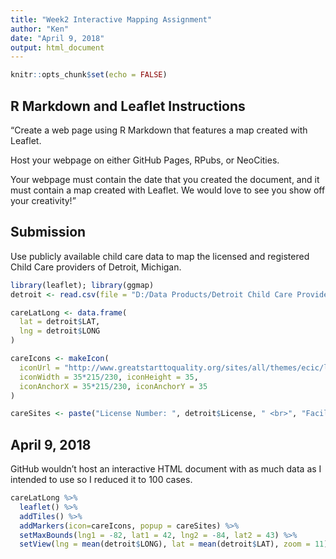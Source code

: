 ---
title: "Week2 Interactive Mapping Assignment"
author: "Ken"
date: "April 9, 2018"
output: html_document
---

```{r setup, include=FALSE}
knitr::opts_chunk$set(echo = FALSE)
```


## R Markdown and Leaflet Instructions

"Create a web page using R Markdown that features a map created with Leaflet.

Host your webpage on either GitHub Pages, RPubs, or NeoCities.

Your webpage must contain the date that you created the document, and it must contain a map created with Leaflet. We would love to see you show off your creativity!"


## Submission

Use publicly available child care data to map the licensed and registered Child Care providers of Detroit, Michigan.

```{r, echo=FALSE, warning=FALSE}
library(leaflet); library(ggmap)
detroit <- read.csv(file = "D:/Data Products/Detroit Child Care Providers (April 2018) v2.csv", header = TRUE)

careLatLong <- data.frame(
  lat = detroit$LAT,
  lng = detroit$LONG
)

careIcons <- makeIcon(
  iconUrl = "http://www.greatstarttoquality.org/sites/all/themes/ecic/logo.png",
  iconWidth = 35*215/230, iconHeight = 35,
  iconAnchorX = 35*215/230, iconAnchorY = 35
)

careSites <- paste("License Number: ", detroit$License, " <br>", "Facility Name: ", detroit$Facility, " <br>", "Address: ", detroit$Address)

```


## April 9, 2018

GitHub wouldn't host an interactive HTML document with as much data as I intended to use so I reduced it to 100 cases.

```{r, echo=FALSE, warning=FALSE} 
careLatLong %>%
  leaflet() %>%
  addTiles() %>%
  addMarkers(icon=careIcons, popup = careSites) %>%
  setMaxBounds(lng1 = -82, lat1 = 42, lng2 = -84, lat2 = 43) %>%
  setView(lng = mean(detroit$LONG), lat = mean(detroit$LAT), zoom = 11)

```

